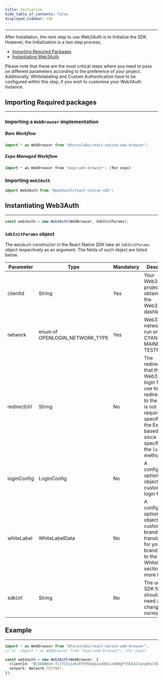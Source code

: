 ```yaml
---
title: Initialize
hide_table_of_contents: false
displayed_sidebar: sdk
---
```


---

After Installation, the next step to use Web3Auth is to Initialize the SDK. However, the Initialization is a two step process,

- [Importing Required Packages](#importing-required-packages)
- [Instantiating Web3Auth](#instantiating-web3auth)

Please note that these are the most critical steps where you need to pass on different parameters according to the preference of your project.
Additionally, Whitelabeling and Custom Authentication have to be configured within this step, if you wish to customise your Web3Auth Instance.


## Importing Required packages

---

### Importing a `WebBrowser` implementation

##### Bare Workflow

```typescript
import * as WebBrowser from "@toruslabs/react-native-web-browser";
```

##### Expo Managed Workflow

```typescript
import * as WebBrowser from "expo-web-browser"; (for expo)
```

### Importing `Web3Auth`

```typescript
import Web3Auth from "@web3auth/react-native-sdk";
```

## Instantiating Web3Auth

---

```typescript
const web3auth = new Web3Auth(WebBrowser, SdkInitParams);
```

### `SdkInitParams` object

The `Web3Auth` constructor in the React Native SDK take an `SdkInitParams` object respectively as an argument. The fields of such object are listed
below.

| Parameter   | Type                           | Mandatory | Description                                                                                                                                                                                     |
| ----------- | ------------------------------ | --------- | ----------------------------------------------------------------------------------------------------------------------------------------------------------------------------------------------- |
| clientId    | String                         | Yes       | Your Web3Auth project ID obtained from the Web3Auth dashboard                                                                                                                                   |
| network     | enum of OPENLOGIN_NETWORK_TYPE | Yes       | Web3Auth network to run on, either CYAN, MAINNET or TESTNET                                                                                                                                     |
| redirectUrl | String                         | No        | The redirectUrl that the Web3Auth login flow will use to redirect back to the app. It is not required to be specified in the Expo based SDK since it will be specified in the `login()` method. |
| loginConfig | LoginConfig                    | No        | A configuration optional object to customize login flow.                                                                                                                                        |
| whiteLabel  | WhiteLabelData                 | No        | A configuration optional object to customize UI, branding, and translations for your brand. Refer to the WhiteLabeling section for more info.                                                   |
| sdkUrl      | String                         | No        | The url to the SDK frontend, should not need any changes normally.                                                                                                                              |

## Example

---

```typescript
import * as WebBrowser from "@toruslabs/react-native-web-browser";
// or  import * as WebBrowser from "expo-web-browser"; (for expo)

const web3auth = new Web3Auth(WebBrowser, {
  clientId: "BC5bANkU4-fil7C5s1uKzRfF0VGqbuaxDQiLnQ8WgF7SEA32lGegAhu7dk4dZf3Rk397blIvfWytXwsRvs9dOaQ",
  network: Network.TESTNET,
});
```
